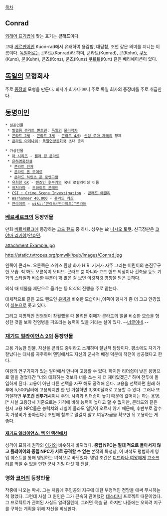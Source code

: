 [[목차]]
== Conrad  ==
[[외래어 표기법]]에 맞는 표기는 '''콘래드'''이다.

고대 [[게르만어]]인 Kuon-rad에서 유래하여 용감함, 대담함, 조언 같은 의미를 지니는 이름이다. [[독일어]]로는 콘라트(Konrad)라 하며, 쿤라트(Kunrad), 콘(Kohn), [[쿠노]](Kuno), [[쿤]](Kuhn), 콘츠(Konz), 쿤츠(Kunz) [[쿠르트]](Kurt) 같은 베리에이션이 있다.

== [[독일]]의 모형회사 ==
주로 [[중장비]] 모형을 만든다. 회사가 회사다 보니 주로 독일 회사의 중장비를 주로 취급한다.

== [[동명이인]] ==
 * 실존인물
  * [[빌헬름 콘라트 뢴트겐]]: [[독일]]의 [[물리학자]]
  * [[콘라트 2세]] · [[콘라트 3세]] · [[콘라트 4세]]: [[신성 로마 제국]]의 황제
  * [[콘라트 아데나워]]: [[독일연방공화국]] 초대 총리

 * 가상인물
  * [[마 시리즈]] - [[웰러 경 콘라트]]
  * [[은하영웅전설]]
   * [[콘라트 린저]]
   * [[콘라트 폰 모데르]]
   * [[콘라드 하인츠 폰 로엔그람]]
  * [[유희왕 GX]] - [[텐죠인 후부키]]의 국내 로컬라이징 이름
  * [[퓨처라마]] - [[드와이트 콘래드]]
  * [[CSI : Crime Scene Investigation]] - [[콘래드 에클리]]
  * [[Warhammer 40,000]] - [[콘라드 커즈]]
  * [[언라이트]] - [[wiki:"콘라드(언라이트)"콘라드]]

=== [[베르세르크]]의 등장인물 ===
만화 [[베르세르크]]에 등장하는 [[고드 핸드]] 중 하나. 성우는 故 [[니시오 토쿠]]. 신극장판은 [[코야마 리키야]]/[[안효민]].

attachment:Example.jpg

http://static.tvtropes.org/pmwiki/pub/images/Conrad.jpg

왼쪽이 콘라드. 오른쪽은 스위스 환상 화가 H.R. 기거가 자주 그리는 어린이의 순진무구한 모습. 척 봐도 오른쪽이 모티브. 콘라드 뿐 아니라 고드 핸드 의상이나 건축물 등도 기거의 스타일과 비슷한 부분이 꽤 많은 걸 보면 이것저것 영향을 받은 듯하다.

의식 때 제물을 제단으로 옮기는 등 의식의 진행을 주로 맡는다.

대체적으로 같은 고드 핸드인 [[유빅]]과 비슷한 모습이나,이쪽이 덩치가 좀 더 크고 안경없이 [[실눈]]으로 웃고 있다. 

그리고 치명적인 전염병이 창궐했을 때 몰려든 쥐떼가 콘라드의 얼굴 비슷한 모습을 형성한 것을 보아 전염병을 퍼뜨리는 능력이 있을 거라는 설이 있다. --[[너글]]이네.--

=== [[재기드 얼라이언스 2]]의 등장인물 ===
고용 가능한 인물. 자신을 콘라드 중위라고 소개하며 잘난척 담당이다. 평소에도 자기가 잘났다는 대사를 자주하며 엔딩에서도 자신의 군사적 배경 덕분에 작전이 성공했다고 한다.

여왕의 연구기지가 있는 알마에서 만나며 고용할 수 있다. 하지만 리더쉽이 낮은 용병으로 말을 걸었다간 "너와 대화하는 것보다 너를 쏘는 게 더 재미있겠군." 하며 전투에 돌입하게 된다. 고용이 아닌 다른 선택을 자꾸 해도 공격해 온다. 고용을 선택하면 원래 하루에 5,500달러에 고용되지만 한 번 거절하면 3,300달러로 고용할 수 있다. 그러나 또 거절하면 '''무조건 전투개시'''이니 주의. 사격과 리더쉽이 높기 때문에 값어치는 하는 용병. [* 사실 고용당시 기준으로는 가격에 비해 능력이 높다고 할 수 없지만, 콘라드와 같은 현지 고용 NPC들은 능력치와 레벨이 올라도 일당이 오르지 않기 때문에, 후반부로 갈수록 가성비가 좋아진다.] 초반에 함부로 말걸지 말고 여유자금을 확보한 뒤 고용하는 게 좋다.

==== [[재기드 얼라이언스: 백 인 액션]]에서 ====
성격이 묘하게 원작의 [[이기]]와 비슷하게 바뀌었다. '''중립 NPC는 절대 적으로 돌아서지 않고 플레이어와 중립 NPC가 서로 공격할 수 없는''' 본작의 특성상, 이 녀석도 평범하게 영입 퀘스트를 통해 영입하는 녀석으로 바뀌었다. 영입 조건은 [[디드라나 라이트먼|디드라나 여왕]]에게 [[고소]]크리를 먹일 수 있을 만한 군사 기밀 다섯 개 전달.

=== 영화 [[코어]]의 등장인물 ===
작중에 나오는 박사. 그는 처음에 주인공의 지구에 대한 부정적인 전망을 애써 무시하는 척 했었다. 그런데 사실 그 원인은 그가 깊숙히 관여했던 [[데스티니]] 프로젝트 때문이었다. 그 프로젝트가 관여된 사실도 알려질텐데, 그러면 목숨 끝. 하지만 나중에는 오히려 지구를 구하는 계획을 위해 자신을 희생한다.
